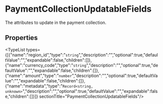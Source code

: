 
# PaymentCollectionUpdatableFields

The attributes to update in the payment collection.

## Properties

<TypeList types={[{"name":"region_id","type":"`string`","description":"","optional":true,"defaultValue":"","expandable":false,"children":[]},{"name":"currency_code","type":"`string`","description":"","optional":true,"defaultValue":"","expandable":false,"children":[]},{"name":"amount","type":"`number`","description":"","optional":true,"defaultValue":"","expandable":false,"children":[]},{"name":"metadata","type":"`Record<string, unknown>`","description":"","optional":true,"defaultValue":"","expandable":false,"children":[]}]}  sectionTitle="PaymentCollectionUpdatableFields"/>
